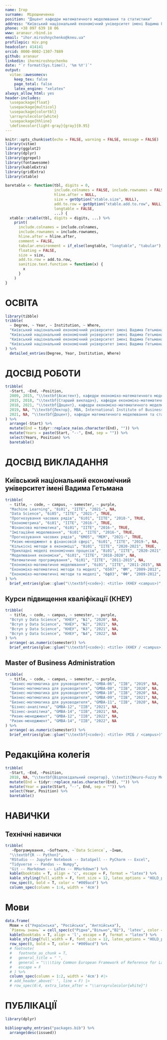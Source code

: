 ```yaml
---
name: Ігор
surname:  Мірошниченко
position: "Доцент кафедри математичного моделювання та статистики"
address: "Київський національний економічний університет імені Вадима Гетьмана"
phone: +38 097 639 18 06
www: aranaur.rbind.io
email: "ihor.miroshnychenko@kneu.ua"
profilepic: miv.png
headcolor: 414141
orcid: 0000-0002-1307-7889
github: aranaur
linkedin: ihormiroshnychenko
date: "`r format(Sys.time(), '%m %Y')`"
output: 
  vitae::awesomecv:
    keep_tex: false
    page_total: false
    latex_engine: "xelatex"
always_allow_html: yes
header-includes:
  \usepackage{float}
  \usepackage{multicol}
  \usepackage{colortbl}
  \arrayrulecolor{white}
  \usepackage{hhline}
  \definecolor{light-gray}{gray}{0.95}
---
```


```r
knitr::opts_chunk$set(echo = FALSE, warning = FALSE, message = FALSE)
library(vitae)
library(ggplot2)
library(dplyr)
library(ggrepel)
library(fontawesome)
library(kableExtra)
library(gridExtra)
library(xtable)

baretable <- function(tbl, digits = 0,
                      include.colnames = FALSE, include.rownames = FALSE,
                      hline.after = NULL,
                      size = getOption("xtable.size", NULL),
                      add.to.row = getOption("xtable.add.to.row", NULL),
                      longtable = FALSE,
                      ...) {
  xtable::xtable(tbl, digits = digits, ...) %>%
    print(
      include.colnames = include.colnames,
      include.rownames = include.rownames,
      hline.after = hline.after,
      comment = FALSE,
      tabular.environment = if_else(longtable, "longtable", "tabular"),
      floating = FALSE,
      size = size,
      add.to.row = add.to.row,
      sanitize.text.function = function(x) {
        x
      }
    )
}
```

\faIcon{university} ОСВІТА
==================================

```r
library(tibble)
tribble(
  ~ Degree, ~ Year, ~ Institution, ~ Where,
  "Київський національний економічний університет імені Вадима Гетьмана", "2004-08", "Бакалавр економічної кібернетики", "Київ, Україна",
  "Київський національний економічний університет імені Вадима Гетьмана", "2008-09", "Магістр економічниї кібернетики", "Київ, Україна",
  "Київський національний економічний університет імені Вадима Гетьмана", "2016", "Кандидат економічних наук", "Київ, Україна",
  "Київський національний економічний університет імені Вадима Гетьмана", "2022", "Доцент (очікую документи)", "Київ, Україна",
) %>% 
  detailed_entries(Degree, Year, Institution, Where)
```

\faIcon{briefcase} ДОСВІД РОБОТИ
============================================

```r
tribble(
  ~Start, ~End, ~Position,
  2009, 2015, "\\textbf{Асистент}, кафедри економіко-математичного моделювання, ФІСіТ, КНЕУ",
  2015, 2018, "\\textbf{Старший викладач}, кафедри економіко-математичного моделювання, ФІСіТ, КНЕУ",
  2018, 2021, "\\textbf{Доцент}, кафедри економіко-математичного моделювання, ІІТЕ, КНЕУ",
  2019, NA, "\\textbf{Лектор}, MBA, International Institute of Business (IIB)",
  2021, NA, "\\textbf{Доцент}, кафедри математичного моделювання та статистики, ІІТЕ, КНЕУ"
) %>%
  arrange(-Start) %>%
  mutate(End = tidyr::replace_na(as.character(End), "")) %>%
  mutate(Years = paste(Start, "--", End, sep = "")) %>%
  select(Years, Position) %>%
  baretable()
```

\faIcon{chalkboard} ДОСВІД ВИКЛАДАННЯ
============================================

## Київський національний економічний університет імені Вадима Гетьмана

```r
tribble(
  ~ title, ~ code, ~ campus, ~ semester, ~ purple,
  "Machine Learning", "8і01", "ІІТЕ", "2021-", NA,
  "Data Science", "6і05", "ІІТЕ", "2021-", TRUE,
  "Прогнозування часових рядів", "6і01", "ІІТЕ", "2018-", TRUE,
  "Економетрика", "6і01", "ІІТЕ", "2016-", TRUE,
  "Фінансова математика", "6і01", "ІІТЕ", "2016-", TRUE,
  "Імітаційне моделювання", "6і01", "ІІТЕ", "2016-", TRUE,
  "Прогнозування часових рядів", "6М05", "МЕМ", "2021-", TRUE,
  "Ризик-менеджмент в фінансовій сфері", "6і01", "ІІТЕ", "2019-", NA,
  "Кількісні методи в економіці", "8і01", "ІІТЕ", "2020-2021", TRUE,
  "Прикладні моделі економічних процесів", "8і01", "ІІТЕ", "2020-2021", NA,
  "Моделювання економіки", "6і01", "ІІТЕ", "2018-2020", NA,
  "Математичне програмування", "6і01", "ІІТЕ", "2011-2015", NA,
  "Економіко-математичне моделювання", "6і01", "ІІТЕ", "2011-2015", NA,
  "Економіко-математичні методи та моделі", "6507", "ФМ", "2009-2012", NA,
  "Економіко-математичні методи та моделі", "6ф03", "ФФ", "2009-2012", NA
) %>% 
  brief_entries(glue::glue("\\textbf{<code>}: <title> (КНЕУ <campus>)", .open = "<", .close = ">"), semester, .protect = FALSE)
```

## Курси підвищення кваліфікації (КНЕУ)

```r
tribble(
  ~ title, ~ code, ~ campus, ~ semester, ~ purple,
  "Вступ у Data Science", "КНЕУ", "№1", "2020", NA,
  "Вступ у Data Science", "КНЕУ", "№2", "2021", NA,
  "Вступ у Data Science", "КНЕУ", "№3", "2021", NA,
  "Вступ у Data Science", "КНЕУ", "№4", "2022", NA
) %>% 
  arrange(-as.numeric(semester)) %>% 
  brief_entries(glue::glue("\\textbf{<code>}: <title> (КНЕУ / <campus>)", .open = "<", .close = ">"), semester, .protect = FALSE)
```

\newpage

## Master of Business Administration

```r
tribble(
  ~ title, ~ code, ~ campus, ~ semester, ~ purple,
  "Бизнес-математика для руководителя", "GMBA-06", "IIB", "2019", NA,
  "Бизнес-математика для руководителя", "GMBA-08", "IIB", "2020", NA,
  "Бизнес-математика для руководителя", "GMBA-10", "IIB", "2020", NA,
  "Бизнес-математика для руководителя", "GMBA-09", "IIB", "2021", NA,
  "Бизнес-математика для руководителя", "GMBA-11", "IIB", "2020", NA,
  "Бізнес-аналітика", "GMBA-12", "IIB", "2021", NA,
  "Бізнес-аналітика", "GMBA-14", "IIB", "2021", NA,
  "Ризик-менеджмент", "GMBA-12", "IIB", "2022", NA,
  "Ризик-менеджмент", "GMBA-14", "IIB", "2022", NA
) %>% 
  arrange(-as.numeric(semester)) %>% 
  brief_entries(glue::glue("\\textbf{<code>}: <title> (МІБ / <campus>)", .open = "<", .close = ">"), semester, .protect = FALSE)
```

<!-- \faIcon{lightbulb} Projects -->
<!-- ===================================== -->

<!-- \faIcon{satellite} Research projects -->
<!-- ============================================ -->

<!-- \faIcon{laptop-code} Programming projects -->
<!-- ============================================ -->

<!-- \faIcon{comments} Presentations, blogs, courses -->
<!-- ============================================ -->

<!-- \faIcon{medal} Awards & Distinctions -->
<!-- ============================================ -->

<!-- \faIcon{hand-holding-heart} Volunteer work -->
<!-- ============================================ -->

\faIcon{users} Редакційна колегія
============================================

```r
tribble(
  ~Start, ~End, ~Position,
  2018, NA, "\\textbf{Відповідальний секретар}, \\textit{Neuro-Fuzzy Modeling Techniques in Economics} (\\textbf{Scopus} з 2021 року)") %>%
  mutate(End = tidyr::replace_na(as.character(End), "")) %>%
  mutate(Year = paste(Start, "--", End, sep = "")) %>%
  select(Year, Position) %>%
  baretable()
```


\faIcon{brain} НАВИЧКИ
============================================

\faIcon{cogs} Технічні навички
---------------------------------

```r
tribble(
   ~Програмування, ~Software, ~`Data Science`, ~Інше,
  "\\textbf{R -- Python}",
  "RStudio -- Jupyter Notebook -- DataSpell -- PyCharm -- Excel",
  "Tidyverse -- Pandas -- Numpy",
  "Git -- Markdown -- LaTex -- RMarkdown") %>% 
  kable(booktabs = T, align = 'c', escape = F, format = "latex") %>% 
  kable_styling(full_width = F, font_size = 12, latex_options = "HOLD_position") %>% 
  row_spec(0, bold = T, color = "#009acd") %>% 
  column_spec(column = 1:4, width = '4cm')
```

<!-- \faIcon{calendar} Organizational skills -->
<!-- --------------------------------- -->



\faIcon{language} Мови
============================================

```r
data.frame(
  Мови = c("Українська", "Російська", "Англійська"),
  `Рівень знань` = cell_spec(c("Рідна","Вільно","B2"), 'latex', color = '#005c7b')) %>% 
  kable(booktabs = T, align = 'l', escape = F, format = "latex") %>% 
  kable_styling(full_width = F, font_size = 12, latex_options = "HOLD_position", position = "center") %>% 
  row_spec(0, bold = T, color = "#009acd") %>% 
  # footnote(
  #   footnote_as_chunk = T,
  #   general_title = " ",
  #   general = "\\\\tiny Common European Framework of Reference for Languages: A1/A2: Basic User. B1/B2: Independent User. C1/C2: Proficient User",
  #   escape = F
  # ) %>% 
  column_spec(column = 1:2, width = '4cm') #|> 
  # add_header_above(' ', line = F) |>
  # row_spec(0:4, extra_latex_after = "\\arrayrulecolor{white}") 
```

\faIcon{comment} ПУБЛІКАЦІЇ
============================================

```r
library(dplyr)

bibliography_entries("packages.bib") %>%
  arrange(desc(issued))
```

